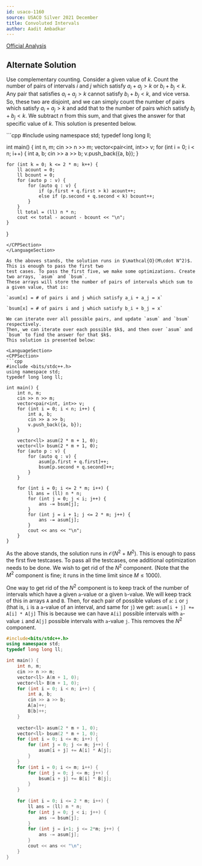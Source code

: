 ```yaml
---
id: usaco-1160
source: USACO Silver 2021 December
title: Convoluted Intervals
author: Aadit Ambadkar
---
```


[Official Analysis](http://usaco.org/current/data/sol_prob3_silver_dec21.html)

## Alternate Solution
Use complementary counting. Consider a given value of $k$. 
Count the number of pairs of intervals $i$ and $j$ which satisfy $a_i + a_j > k$ or $b_i + b_j < k$. Any pair that satisfies $a_i + a_j > k$ cannot satisfy $b_i + b_j < k$, and vice versa. So, these two are 
disjoint, and we can simply count the number of pairs which satisfy $a_i + a_j > k$ and add that to the 
number of pairs which satisfy $b_i + b_j < k$. We subtract $n$ from this sum, and that gives the answer for
that specific value of $k$. This solution is presented below.

<LanguageSection>
<CPPSection>
```cpp
#include <bits/stdc++.h>
using namespace std;
typedef long long ll;

int main() {
	int n, m;
	cin >> n >> m;
	vector<pair<int, int>> v;
	for (int i = 0; i < n; i++) {
		int a, b; cin >> a >> b;
		v.push_back({a, b});
	}
	
	for (int k = 0; k <= 2 * m; k++) {
		ll acount = 0;
		ll bcount = 0;
		for (auto p : v) {
			for (auto q : v) {
				if (p.first + q.first > k) acount++;
				else if (p.second + q.second < k) bcount++;
			}
		}
		ll total = (ll) n * n;
		cout << total - acount - bcount << "\n";
	}
}
```
</CPPSection>
</LanguageSection>

As the aboves stands, the solution runs in $\mathcal{O}(M\cdot N^2)$. This is enough to pass the first two
test cases. To pass the first five, we make some optimizations. Create two arrays, `asum` and `bsum`.
These arrays will store the number of pairs of intervals which sum to a given value, that is:

`asum[x] = # of pairs i and j which satisfy a_i + a_j = x`

`bsum[x] = # of pairs i and j which satisfy b_i + b_j = x`

We can iterate over all possible pairs, and update `asum` and `bsum` respectively.
Then, we can iterate over each possible $k$, and then over `asum` and `bsum` to find the answer for that $k$.
This solution is presented below:

<LanguageSection>
<CPPSection>
```cpp
#include <bits/stdc++.h>
using namespace std;
typedef long long ll;

int main() {
	int n, m;
	cin >> n >> m;
	vector<pair<int, int>> v;
	for (int i = 0; i < n; i++) {
		int a, b;
		cin >> a >> b;
		v.push_back({a, b});
	}
	
	vector<ll> asum(2 * m + 1, 0);
	vector<ll> bsum(2 * m + 1, 0);
	for (auto p : v) {
		for (auto q : v) {
			asum[p.first + q.first]++;
			bsum[p.second + q.second]++;
		}
	}
	
	for (int i = 0; i <= 2 * m; i++) {
		ll ans = (ll) n * n;
		for (int j = 0; j < i; j++) {
			ans -= bsum[j];
		}
		for (int j = i + 1; j <= 2 * m; j++) {
			ans -= asum[j];
		}
		cout << ans << "\n";
	}
}
```
</CPPSection>
</LanguageSection>
	
As the above stands, the solution runs in $\mathcal{O}(N^2 + M^2)$. This is enough to pass the first five testcases.
To pass all the testcases, one additional optimization needs to be done. We wish to get rid of the $N^2$ component.
(Note that the $M^2$ component is fine; it runs in the time limit since $M \le 1000$).
	
One way to get rid of the $N^2$ component is to keep track of the number of intervals which have a given `a`-value or
a given `b`-value. We will keep track of this in arrays `A` and `B`. Then, for each pair of possible values of `a`: `i` or `j` 
(that is, `i` is a `a`-value of an interval, and same for `j`) we get:
`asum[i + j] += A[i] * A[j]`
This is because we can have `A[i]` possible intervals with `a`-value `i` and `A[j]` possible intervals with `a`-value `j`.
This removes the $N^2$ component.
<LanguageSection>
<CPPSection>
```cpp
#include<bits/stdc++.h>
using namespace std;
typedef long long ll;

int main() {
	int n, m;
	cin >> n >> m;
	vector<ll> A(m + 1, 0);
	vector<ll> B(m + 1, 0);
	for (int i = 0; i < n; i++) {
		int a, b;
		cin >> a >> b;
		A[a]++;
		B[b]++;
	}
	
	vector<ll> asum(2 * m + 1, 0);
	vector<ll> bsum(2 * m + 1, 0);
	for (int i = 0; i <= m; i++) {
		for (int j = 0; j <= m; j++) {
			asum[i + j] += A[i] * A[j];
		}
	}
	for (int i = 0; i <= m; i++) {
		for (int j = 0; j <= m; j++) {
			bsum[i + j] += B[i] * B[j];
		}
	}
	
	for (int i = 0; i <= 2 * m; i++) {
		ll ans = (ll) n * n;
		for (int j = 0; j < i; j++) {
			ans -= bsum[j];
		}
		for (int j = i+1; j <= 2*m; j++) {
			ans -= asum[j];
		}
		cout << ans << "\n";
	}
}
```
</CPPSection>
</LanguageSection>	

